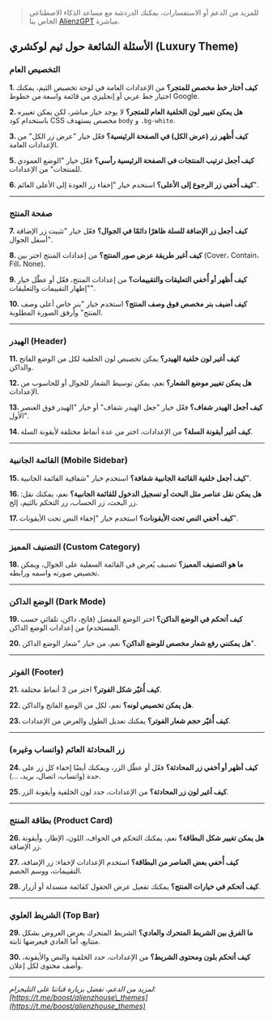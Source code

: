 > للمزيد من الدعم أو الاستفسارات، يمكنك الدردشة مع مساعد الذكاء الاصطناعي الخاص بنا [AlienzGPT](https://chatgpt.com/g/g-681665ab9bd48191991cdf13250fa665-ask-alienzgpt) مباشرة.

## الأسئلة الشائعة حول ثيم لوكشري (Luxury Theme)

### التخصيص العام

**1. كيف أختار خط مخصص للمتجر؟**
من الإعدادات العامة في لوحة تخصيص الثيم، يمكنك اختيار خط عربي أو إنجليزي من قائمة واسعة من خطوط Google.

**2. هل يمكن تغيير لون الخلفية العام للمتجر؟**
لا يوجد خيار مباشر، لكن يمكن تغييره باستخدام كود CSS مخصص يستهدف `body` و `.bg-white`.

**3. كيف أُظهر زر (عرض الكل) في الصفحة الرئيسية؟**
فعّل خيار "عرض زر الكل" من الإعدادات العامة.


**5. كيف أجعل ترتيب المنتجات في الصفحة الرئيسية رأسي؟**
فعّل خيار "الوضع العمودي للمنتجات" من الإعدادات.

**6. كيف أُخفي زر الرجوع إلى الأعلى؟**
استخدم خيار "إخفاء زر العودة إلى الأعلى العائم".

---

### صفحة المنتج

**7. كيف أجعل زر الإضافة للسلة ظاهرًا دائمًا في الجوال؟**
فعّل خيار "تثبيت زر الإضافة أسفل الجوال".

**8. كيف أغير طريقة عرض صور المنتج؟**
من إعدادات المنتج اختر بين (Cover، Contain، Fill، None).

**9. كيف أُظهر أو أُخفي التعليقات والتقييمات؟**
من إعدادات المنتج، فعّل أو عطّل خيار "إظهار التقييمات والتعليقات".

**10. كيف أضيف بنر مخصص فوق وصف المنتج؟**
استخدم خيار "بنر خاص أعلى وصف المنتج" وأرفق الصورة المطلوبة.

---

### الهيدر (Header)

**11. كيف أغير لون خلفية الهيدر؟**
يمكن تخصيص لون الخلفية لكل من الوضع الفاتح والداكن.

**12. هل يمكن تغيير موضع الشعار؟**
نعم، يمكن توسيط الشعار للجوال أو للحاسوب من الإعدادات.

**13. كيف أجعل الهيدر شفاف؟**
فعّل خيار "جعل الهيدر شفاف" أو خيار "الهيدر فوق العنصر الأول".

**14. كيف أغير أيقونة السلة؟**
من الإعدادات، اختر من عدة أنماط مختلفة لأيقونة السلة.

---

### القائمة الجانبية (Mobile Sidebar)

**15. كيف أجعل خلفية القائمة الجانبية شفافة؟**
استخدم خيار "شفافية القائمة الجانبية".

**16. هل يمكن نقل عناصر مثل البحث أو تسجيل الدخول للقائمة الجانبية؟**
نعم، يمكنك نقل: زر البحث، زر الحساب، زر التحكم بالثيم، إلخ.

**17. كيف أخفي النص تحت الأيقونات؟**
استخدم خيار "إخفاء النص تحت الأيقونات".

---

### التصنيف المميز (Custom Category)

**18. ما هو التصنيف المميز؟**
تصنيف يُعرض في القائمة السفلية على الجوال، ويمكن تخصيص صورته واسمه ورابطه.

---

### الوضع الداكن (Dark Mode)

**19. كيف أتحكم في الوضع الداكن؟**
اختر الوضع المفضل (فاتح، داكن، تلقائي حسب المستخدم) من إعدادات الوضع الداكن.

**20. هل يمكنني رفع شعار مخصص للوضع الداكن؟**
نعم، من خيار "شعار الوضع الداكن".

---

### الفوتر (Footer)

**21. كيف أُغيّر شكل الفوتر؟**
اختر من 3 أنماط مختلفة.

**22. هل يمكن تخصيص لونه؟**
نعم، لكل من الوضع الفاتح والداكن.

**23. كيف أُغيّر حجم شعار الفوتر؟**
يمكنك تعديل الطول والعرض من الإعدادات.

---

### زر المحادثة العائم (واتساب وغيره)

**24. كيف أظهر أو أخفي زر المحادثة؟**
فعّل أو عطّل الزر، ويمكنك أيضًا إخفاء كل زر على حدة (واتساب، اتصال، بريد، ...).

**25. كيف أغير لون زر المحادثة؟**
من الإعدادات، حدد لون الخلفية وأيقونة الزر.

---

### بطاقة المنتج (Product Card)

**26. هل يمكن تغيير شكل البطاقة؟**
نعم، يمكنك التحكم في الحواف، اللون، الإطار، وأيقونة زر الإضافة.

**27. كيف أُخفي بعض العناصر من البطاقة؟**
استخدم الإعدادات لإخفاء: زر الإضافة، التقييمات، ووسم الخصم.

**28. كيف أتحكم في خيارات المنتج؟**
يمكنك تفعيل عرض الحقول كقائمة منسدلة أو أزرار.

---

### الشريط العلوي (Top Bar)

**29. ما الفرق بين الشريط المتحرك والعادي؟**
الشريط المتحرك يعرض العروض بشكل متتابع، أما العادي فيعرضها ثابتة.

**30. كيف أتحكم بلون ومحتوى الشريط؟**
من الإعدادات، حدد الخلفية والنص والأيقونة، وأضف محتوى لكل إعلان.

---

*لمزيد من الدعم، تفضل بزيارة قناتنا على التليجرام: [https://t.me/boost/alienzhouse\_themes](https://t.me/boost/alienzhouse_themes)*

